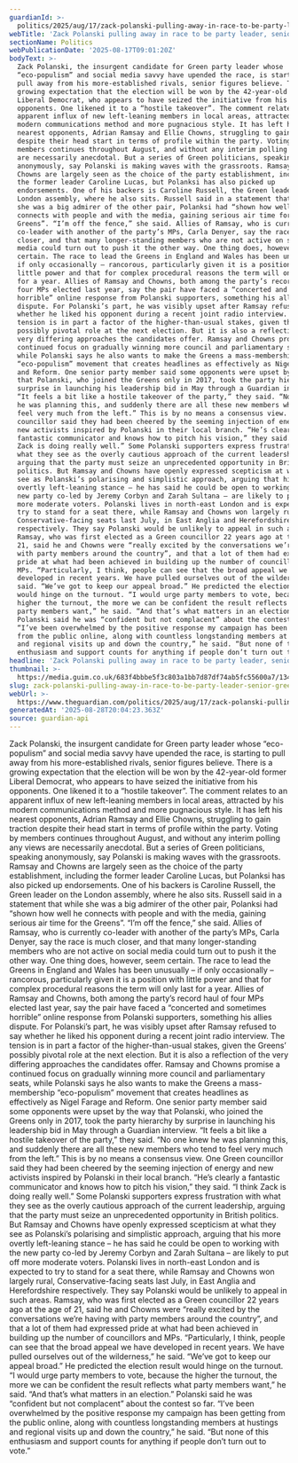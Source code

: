 ```yaml
---
guardianId: >-
  politics/2025/aug/17/zack-polanski-pulling-away-in-race-to-be-party-leader-senior-greens-believe
webTitle: 'Zack Polanski pulling away in race to be party leader, senior Greens believe'
sectionName: Politics
webPublicationDate: '2025-08-17T09:01:20Z'
bodyText: >-
  Zack Polanski, the insurgent candidate for Green party leader whose
  “eco-populism” and social media savvy have upended the race, is starting to
  pull away from his more-established rivals, senior figures believe. There is a
  growing expectation that the election will be won by the 42-year-old former
  Liberal Democrat, who appears to have seized the initiative from his
  opponents. One likened it to a “hostile takeover”. The comment relates to an
  apparent influx of new left-leaning members in local areas, attracted by his
  modern communications method and more pugnacious style. It has left his
  nearest opponents, Adrian Ramsay and Ellie Chowns, struggling to gain traction
  despite their head start in terms of profile within the party. Voting by
  members continues throughout August, and without any interim polling any views
  are necessarily anecdotal. But a series of Green politicians, speaking
  anonymously, say Polanski is making waves with the grassroots. Ramsay and
  Chowns are largely seen as the choice of the party establishment, including
  the former leader Caroline Lucas, but Polanksi has also picked up
  endorsements. One of his backers is Caroline Russell, the Green leader on the
  London assembly, where he also sits. Russell said in a statement that while
  she was a big admirer of the other pair, Polanksi had “shown how well he
  connects with people and with the media, gaining serious air time for the
  Greens”. “I’m off the fence,” she said. Allies of Ramsay, who is currently
  co-leader with another of the party’s MPs, Carla Denyer, say the race is much
  closer, and that many longer-standing members who are not active on social
  media could turn out to push it the other way. One thing does, however, seem
  certain. The race to lead the Greens in England and Wales has been unusually –
  if only occasionally – rancorous, particularly given it is a position with
  little power and that for complex procedural reasons the term will only last
  for a year. Allies of Ramsay and Chowns, both among the party’s record haul of
  four MPs elected last year, say the pair have faced a “concerted and sometimes
  horrible” online response from Polanski supporters, something his allies
  dispute. For Polanski’s part, he was visibly upset after Ramsay refused to say
  whether he liked his opponent during a recent joint radio interview. The
  tension is in part a factor of the higher-than-usual stakes, given the Greens’
  possibly pivotal role at the next election. But it is also a reflection of the
  very differing approaches the candidates offer. Ramsay and Chowns promise a
  continued focus on gradually winning more council and parliamentary seats,
  while Polanski says he also wants to make the Greens a mass-membership
  “eco-populism” movement that creates headlines as effectively as Nigel Farage
  and Reform. One senior party member said some opponents were upset by the way
  that Polanski, who joined the Greens only in 2017, took the party hierarchy by
  surprise in launching his leadership bid in May through a Guardian interview.
  “It feels a bit like a hostile takeover of the party,” they said. “No one knew
  he was planning this, and suddenly there are all these new members who tend to
  feel very much from the left.” This is by no means a consensus view. One Green
  councillor said they had been cheered by the seeming injection of energy and
  new activists inspired by Polanski in their local branch. “He’s clearly a
  fantastic communicator and knows how to pitch his vision,” they said. “I think
  Zack is doing really well.” Some Polanski supporters express frustration with
  what they see as the overly cautious approach of the current leadership,
  arguing that the party must seize an unprecedented opportunity in British
  politics. But Ramsay and Chowns have openly expressed scepticism at what they
  see as Polanski’s polarising and simplistic approach, arguing that his more
  overtly left-leaning stance – he has said he could be open to working with the
  new party co-led by Jeremy Corbyn and Zarah Sultana – are likely to put off
  more moderate voters. Polanski lives in north-east London and is expected to
  try to stand for a seat there, while Ramsay and Chowns won largely rural,
  Conservative-facing seats last July, in East Anglia and Herefordshire
  respectively. They say Polanski would be unlikely to appeal in such areas.
  Ramsay, who was first elected as a Green councillor 22 years ago at the age of
  21, said he and Chowns were “really excited by the conversations we’re having
  with party members around the country”, and that a lot of them had expressed
  pride at what had been achieved in building up the number of councillors and
  MPs. “Particularly, I think, people can see that the broad appeal we have
  developed in recent years. We have pulled ourselves out of the wilderness,” he
  said. “We’ve got to keep our appeal broad.” He predicted the election result
  would hinge on the turnout. “I would urge party members to vote, because the
  higher the turnout, the more we can be confident the result reflects what
  party members want,” he said. “And that’s what matters in an election.”
  Polanski said he was “confident but not complacent” about the contest so far.
  “I’ve been overwhelmed by the positive response my campaign has been getting
  from the public online, along with countless longstanding members at hustings
  and regional visits up and down the country,” he said. “But none of this
  enthusiasm and support counts for anything if people don’t turn out to vote.”
headline: 'Zack Polanski pulling away in race to be party leader, senior Greens believe'
thumbnail: >-
  https://media.guim.co.uk/683f4bbbe5f3c803a1bb7d87df74ab5fc55600a7/1344_1203_3230_2584/500.jpg
slug: zack-polanski-pulling-away-in-race-to-be-party-leader-senior-greens-believe
webUrl: >-
  https://www.theguardian.com/politics/2025/aug/17/zack-polanski-pulling-away-in-race-to-be-party-leader-senior-greens-believe
generatedAt: '2025-08-28T20:04:23.363Z'
source: guardian-api
---
```

Zack Polanski, the insurgent candidate for Green party leader whose “eco-populism” and social media savvy have upended the race, is starting to pull away from his more-established rivals, senior figures believe. There is a growing expectation that the election will be won by the 42-year-old former Liberal Democrat, who appears to have seized the initiative from his opponents. One likened it to a “hostile takeover”. The comment relates to an apparent influx of new left-leaning members in local areas, attracted by his modern communications method and more pugnacious style. It has left his nearest opponents, Adrian Ramsay and Ellie Chowns, struggling to gain traction despite their head start in terms of profile within the party. Voting by members continues throughout August, and without any interim polling any views are necessarily anecdotal. But a series of Green politicians, speaking anonymously, say Polanski is making waves with the grassroots. Ramsay and Chowns are largely seen as the choice of the party establishment, including the former leader Caroline Lucas, but Polanksi has also picked up endorsements. One of his backers is Caroline Russell, the Green leader on the London assembly, where he also sits. Russell said in a statement that while she was a big admirer of the other pair, Polanksi had “shown how well he connects with people and with the media, gaining serious air time for the Greens”. “I’m off the fence,” she said. Allies of Ramsay, who is currently co-leader with another of the party’s MPs, Carla Denyer, say the race is much closer, and that many longer-standing members who are not active on social media could turn out to push it the other way. One thing does, however, seem certain. The race to lead the Greens in England and Wales has been unusually – if only occasionally – rancorous, particularly given it is a position with little power and that for complex procedural reasons the term will only last for a year. Allies of Ramsay and Chowns, both among the party’s record haul of four MPs elected last year, say the pair have faced a “concerted and sometimes horrible” online response from Polanski supporters, something his allies dispute. For Polanski’s part, he was visibly upset after Ramsay refused to say whether he liked his opponent during a recent joint radio interview. The tension is in part a factor of the higher-than-usual stakes, given the Greens’ possibly pivotal role at the next election. But it is also a reflection of the very differing approaches the candidates offer. Ramsay and Chowns promise a continued focus on gradually winning more council and parliamentary seats, while Polanski says he also wants to make the Greens a mass-membership “eco-populism” movement that creates headlines as effectively as Nigel Farage and Reform. One senior party member said some opponents were upset by the way that Polanski, who joined the Greens only in 2017, took the party hierarchy by surprise in launching his leadership bid in May through a Guardian interview. “It feels a bit like a hostile takeover of the party,” they said. “No one knew he was planning this, and suddenly there are all these new members who tend to feel very much from the left.” This is by no means a consensus view. One Green councillor said they had been cheered by the seeming injection of energy and new activists inspired by Polanski in their local branch. “He’s clearly a fantastic communicator and knows how to pitch his vision,” they said. “I think Zack is doing really well.” Some Polanski supporters express frustration with what they see as the overly cautious approach of the current leadership, arguing that the party must seize an unprecedented opportunity in British politics. But Ramsay and Chowns have openly expressed scepticism at what they see as Polanski’s polarising and simplistic approach, arguing that his more overtly left-leaning stance – he has said he could be open to working with the new party co-led by Jeremy Corbyn and Zarah Sultana – are likely to put off more moderate voters. Polanski lives in north-east London and is expected to try to stand for a seat there, while Ramsay and Chowns won largely rural, Conservative-facing seats last July, in East Anglia and Herefordshire respectively. They say Polanski would be unlikely to appeal in such areas. Ramsay, who was first elected as a Green councillor 22 years ago at the age of 21, said he and Chowns were “really excited by the conversations we’re having with party members around the country”, and that a lot of them had expressed pride at what had been achieved in building up the number of councillors and MPs. “Particularly, I think, people can see that the broad appeal we have developed in recent years. We have pulled ourselves out of the wilderness,” he said. “We’ve got to keep our appeal broad.” He predicted the election result would hinge on the turnout. “I would urge party members to vote, because the higher the turnout, the more we can be confident the result reflects what party members want,” he said. “And that’s what matters in an election.” Polanski said he was “confident but not complacent” about the contest so far. “I’ve been overwhelmed by the positive response my campaign has been getting from the public online, along with countless longstanding members at hustings and regional visits up and down the country,” he said. “But none of this enthusiasm and support counts for anything if people don’t turn out to vote.”

